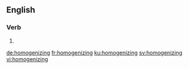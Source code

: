 ==English==

===Verb===
{{head|en|present participle}}

# {{present participle of|homogenize|lang=en|nocat=1}}

[[de:homogenizing]]
[[fr:homogenizing]]
[[ku:homogenizing]]
[[sv:homogenizing]]
[[vi:homogenizing]]